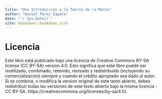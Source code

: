 ```yaml
--- 
title: "Una Introducción a la Teoría de la Mente"
author: "Daniel Pérez Zapata"
date: "`r Sys.Date()`"
site: bookdown::bookdown_site
---
```


# Licencia {-}

Este libro está publicado bajo una licencia de Creative Commons BY-SA license (CC BY-SA) version 4.0.
Esto significa que este libro puede ser reutilizado, combinado, retenido, revisado y redistribuido (incluyendo su comercialización) siempre y cuando el crédito apropiado sea dado al autor. Si se combina, o modifica la version original de este texto abierto, debes redistribuir todas las versiones de este texto abierto bajo la misma licencia - CC BY-SA. https://creativecommons.org/licenses/by-sa/4.0/.
